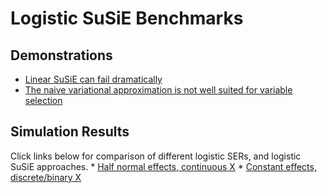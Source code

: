 # Logistic SuSiE Benchmarks

## Demonstrations
* [Linear SuSiE can fail dramatically](linear_fail.html)
* [The naive variational approximation is not well suited for variable selection](logistic_fail.html)

## Simulation Results
Click links below for comparison of different logistic SERs, and logistic SuSiE approaches.
* [Half normal effects, continuous X](half_normal_sim_results.html)
* [Constant effects, discrete/binary X](constant_sim_results.html)
